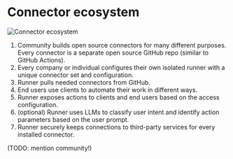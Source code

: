 # Connector ecosystem

![Connector ecosystem](/img/connery-connector-ecosystem.jpeg)

1. Community builds open source connectors for many different purposes.
Every connector is a separate open source GitHub repo (similar to GitHub Actions).
2. Every company or individual configures their own isolated runner with a unique connector set and configuration. 
3. Runner pulls needed connectors from GitHub.
4. End users use clients to automate their work in different ways.
5. Runner exposes actions to clients and end users based on the access configuration.
6. (optional) Runner uses LLMs to classify user intent and identify action parameters based on the user prompt.
7. Runner securely keeps connections to third-party services for every installed connector.

(TODO: mention community!)
